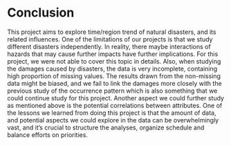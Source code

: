 # Conclusion

This project aims to explore time/region trend of natural disasters, and its related influences. One of the limitations of our projects is that we study different disasters independently. In reality, there maybe interactions of hazards that may cause further impacts have further implications. For this project, we were not able to cover this topic in details. Also, when studying the damages caused by disasters, the data is very incomplete, containing high proportion of missing values. The results drawn from the non-missing data might be biased, and we fail to link the damages more closely with the previous study of the occurrence pattern which is also something that we could continue study for this project. Another aspect we could further study as mentioned above is the potential correlations between attributes. One of the lessons we learned from doing this project is that the amount of data, and potential aspects we could explore in the data can be overwhelmingly vast, and it's crucial to structure the analyses, organize schedule and balance efforts on priorities.